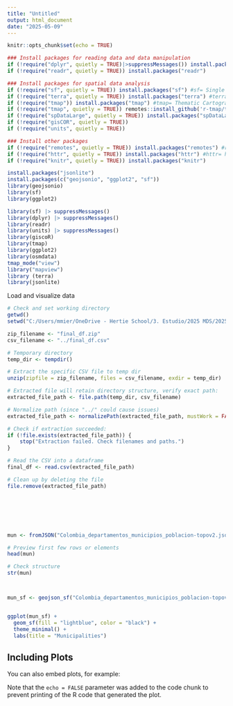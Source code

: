 ```yaml
---
title: "Untitled"
output: html_document
date: "2025-05-09"
---
```


```r
knitr::opts_chunk$set(echo = TRUE)

### Install packages for reading data and data manipulation
if (!require("dplyr", quietly = TRUE)|>suppressMessages()) install.packages("dplyr") #|> suppressMessages() prevents displaying unnecessary messages when loading the package.
if (!require("readr", quietly = TRUE)) install.packages("readr")

### Install packages for spatial data analysis
if (!require("sf", quietly = TRUE)) install.packages("sf") #sf= Single Features
if (!require("terra", quietly = TRUE)) install.packages("terra") #terra= Raster and Vector Spatial Data
if (!require("tmap")) install.packages("tmap") #tmap= Thematic Cartografy and visualization
if (!require("tmap", quietly = TRUE)) remotes::install_github('r-tmap/tmap') #ensures the latest development version is installed: If tmap is still missing after checking, it installs it from GitHub instead of CRAN.
if (!require("spDataLarge", quietly = TRUE)) install.packages("spDataLarge", repos = "https://nowosad.github.io/drat/", type = "source") #spDataLarge= contains large spatial datasets.
if (!require("gisCOR", quietly = TRUE))
if (!require("units", quietly = TRUE))

### Install other packages 
if (!require("remotes", quietly = TRUE)) install.packages("remotes") #remotes= GitHub Package Installer
if (!require("httr", quietly = TRUE)) install.packages("httr") #httr= http requests
if (!require("knitr", quietly = TRUE)) install.packages("knitr")

install.packages("jsonlite") 
install.packages(c("geojsonio", "ggplot2", "sf"))
library(geojsonio)
library(sf)
library(ggplot2)

```

```r
library(sf) |> suppressMessages()
library(dplyr) |> suppressMessages()
library(readr)
library(units) |> suppressMessages()
library(giscoR)
library(tmap)
library(ggplot2)
library(osmdata)
tmap_mode("view")
library("mapview")
library (terra)
library(jsonlite)
```

Load and visualize data

```r
# Check and set working directory
getwd()
setwd("C:/Users/mmier/OneDrive - Hertie School/3. Estudio/2025 MDS/2025-1 Geospatial Analysis/geospatial-analysis-project")


```
```r

zip_filename <- "final_df.zip"
csv_filename <- "../final_df.csv"

# Temporary directory
temp_dir <- tempdir()

# Extract the specific CSV file to temp dir
unzip(zipfile = zip_filename, files = csv_filename, exdir = temp_dir)

# Extracted file will retain directory structure, verify exact path:
extracted_file_path <- file.path(temp_dir, csv_filename)

# Normalize path (since "../" could cause issues)
extracted_file_path <- normalizePath(extracted_file_path, mustWork = FALSE)

# Check if extraction succeeded:
if (!file.exists(extracted_file_path)) {
    stop("Extraction failed. Check filenames and paths.")
}

# Read the CSV into a dataframe
final_df <- read.csv(extracted_file_path)

# Clean up by deleting the file
file.remove(extracted_file_path)







mun <- fromJSON("Colombia_departamentos_municipios_poblacion-topov2.json")

# Preview first few rows or elements
head(mun)

# Check structure
str(mun)



mun_sf <- geojson_sf("Colombia_departamentos_municipios_poblacion-topov2.json")


ggplot(mun_sf) +
  geom_sf(fill = "lightblue", color = "black") +
  theme_minimal() +
  labs(title = "Municipalities")

```
## Including Plots

You can also embed plots, for example:

Note that the `echo = FALSE` parameter was added to the code chunk to prevent printing of the R code that generated the plot.
